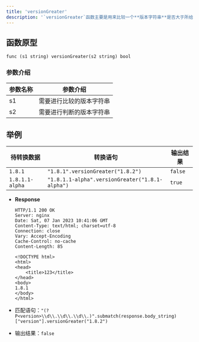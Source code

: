 ```yaml
---
title: 'versionGreater'
description: '`versionGreater`函数主要是用来比较一个**版本字符串**是否大于所给出的**版本字符串**'
---
```


## 函数原型

`func (s1 string) versionGreater(s2 string) bool`

### 参数介绍

| 参数名称 | 参数介绍         |
|------|--------------|
| s1   | 需要进行比较的版本字符串 |
| s2   | 需要进行判断的版本字符串 |

## 举例

| 待转换数据           | 转换语句                                            | 输出结果    |
|-----------------|-------------------------------------------------|---------|
| `1.8.1`         | `"1.8.1".versionGreater("1.8.2")`               | `false` |
| `1.8.1.1-alpha` | `"1.8.1.1-alpha".versionGreater("1.8.1-alpha")` | `true`  |

- **Response**

  ```HTTP
  HTTP/1.1 200 OK
  Server: nginx
  Date: Sat, 07 Jan 2023 10:41:06 GMT
  Content-Type: text/html; charset=utf-8
  Connection: close
  Vary: Accept-Encoding
  Cache-Control: no-cache
  Content-Length: 85

  <!DOCTYPE html>
  <html>
  <head>
      <title>123</title>
  </head>
  <body>
  1.8.1
  </body>
  </html>
  ```

- 匹配语句：`"(?P<version>\\d\\.\\d\\.\\d\\.)".submatch(response.body_string)["version"].versionGreater("1.8.2")`
- 输出结果：`false`
